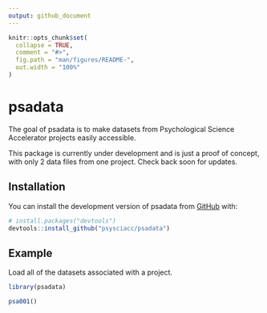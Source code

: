 ```yaml
---
output: github_document
---
```


<!-- README.md is generated from README.Rmd. Please edit that file -->

```r
knitr::opts_chunk$set(
  collapse = TRUE,
  comment = "#>",
  fig.path = "man/figures/README-",
  out.width = "100%"
)
```

# psadata

<!-- badges: start -->
<!-- badges: end -->

The goal of psadata is to make datasets from Psychological Science Accelerator projects easily accessible.

This package is currently under development and is just a proof of concept, with only 2 data files from one project. Check back soon for updates.

## Installation

You can install the development version of psadata from [GitHub](https://github.com/) with:

``` r
# install.packages("devtools")
devtools::install_github("psysciacc/psadata")
```

## Example

Load all of the datasets associated with a project. 

```r
library(psadata)

psa001()
```

